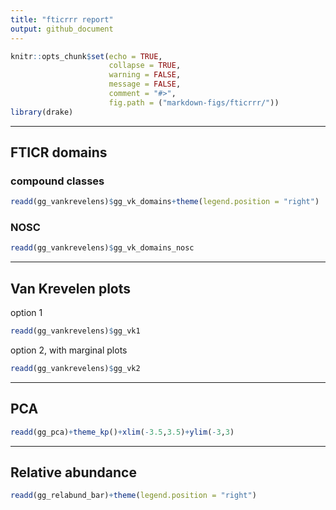 ```yaml
---
title: "fticrrr report"
output: github_document
---
```


```r
knitr::opts_chunk$set(echo = TRUE,
                      collapse = TRUE,
                      warning = FALSE,
                      message = FALSE,
                      comment = "#>",
                      fig.path = ("markdown-figs/fticrrr/"))
library(drake)
```

---

## FTICR domains

### compound classes
```r
readd(gg_vankrevelens)$gg_vk_domains+theme(legend.position = "right")
```

### NOSC
```r
readd(gg_vankrevelens)$gg_vk_domains_nosc
```

---

## Van Krevelen plots

option 1
```r
readd(gg_vankrevelens)$gg_vk1
```

option 2, with marginal plots
```r
readd(gg_vankrevelens)$gg_vk2
```


---

## PCA

```r
readd(gg_pca)+theme_kp()+xlim(-3.5,3.5)+ylim(-3,3)
```

---

## Relative abundance

```r
readd(gg_relabund_bar)+theme(legend.position = "right")
```

